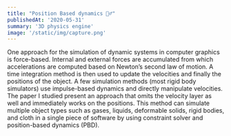 ```yaml
---
title: "Position Based dynamics 🤾‍♂️"
publishedAt: '2020-05-31'
summary: '3D physics engine'
image: '/static/img/capture.png'
---
```

One approach for the simulation of dynamic systems in computer graphics is force-based. Internal and external forces are accumulated from which accelerations are computed based on Newton’s second law of motion. A time integration method is then used to update the velocities and finally the positions of the object. A few simulation methods (most rigid body simulators) use impulse-based dynamics and directly manipulate velocities. The paper I studied present an approach that omits the velocity layer as well and immediately works on the positions. This method can simulate multiple object types such as gases, liquids, deformable solids, rigid bodies, and cloth in a single piece of software by using constraint solver and position-based dynamics (PBD).

